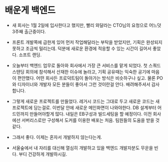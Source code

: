# 배운게 백엔드

- 새 회사는 1월 2일에 입사한다고 했지만, 빨리 와달라는 CTO님의 요청으로 어느덧 3주째 출근중이다.
- 프론트 개발쪽에 급한게 있어 먼저 작업해달라는 부탁을 받았지만, 기획은 완성되지 못하고 조금씩 밀리는데. 덕분에 새로운 환경에 적응할 수 있는 시간이 길어서 좋았다. 소프트 랜딩.

- 오늘부터 백엔드 업무로 돌아와 회사에서 가장 큰 서비스를 맡게 되었다. 첫 스쿼드 스탠딩 회의에 참석해서 산재한 이슈에 놀라고, 기획 공유때는 익숙한 공기에 마음이 편안했다. 어떤 회사든 프로덕트팀이 돌아가는 방식은 비슷하구나 싶고. 물론 PO와 디자이너와 개발자 모든 분들이 좋아서 그런 것이란걸 안다. 배려해주셔서 감사합니다.

- 그렇게 새로운 프로젝트를 만들었다. 레거시 코드는 그대로 두고 새로운 코드는 새 프로젝트에 담는걸로. 이번달 안에 새로운 메인화면이 나와야한다. DB 설계부터 어드민까지 만들어야할게 많다. 내일은 EB구성과 빌드세팅을 할 예정이다. 이전 회사에선 서버리스로만 구성해서 도커를 이용한 배포는 처음. 팀원들의 도움을 받을 것 같다.

- 그래서 좋다. 이제는 혼자서 개발하지 않는다는게.

- 서울숲에서 내 자리를 대신해 열심히 개발하고 있을 백엔드 개발자분도 무운을 빈다. 부디 건강하게 개발하시길.
